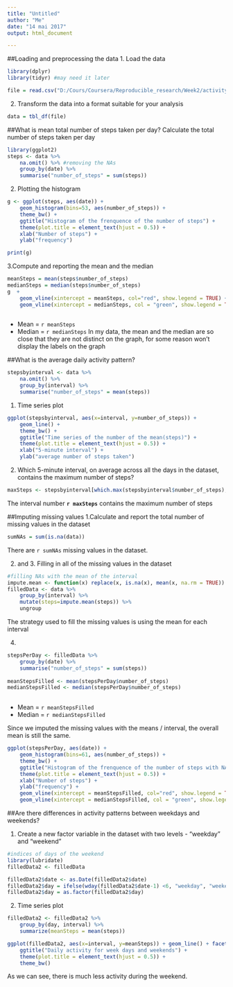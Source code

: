---
title: "Untitled"
author: "Me"
date: "14 mai 2017"
output: html_document

---
##Loading and preprocessing the data
1. Load the data
```{r}
library(dplyr)
library(tidyr) #may need it later

file = read.csv("D:/Cours/Coursera/Reproducible_research/Week2/activity.csv")
```
2. Transform the data into a format suitable for your analysis
```{r}
data = tbl_df(file)
```


##What is mean total number of steps taken per day?
Calculate the total number of steps taken per day
```{r}
library(ggplot2)
steps <- data %>% 
    na.omit() %>% #removing the NAs
    group_by(date) %>%
    summarise("number_of_steps" = sum(steps))
```

2. Plotting the histogram
```{r}
g <- ggplot(steps, aes(date)) + 
    geom_histogram(bins=53, aes(number_of_steps)) + 
    theme_bw() +
    ggtitle("Histogram of the frenquence of the number of steps") + 
    theme(plot.title = element_text(hjust = 0.5)) +
    xlab("Number of steps") + 
    ylab("frequency")

print(g)
```

3.Compute and reporting the mean and the median
```{r}
meanSteps = mean(steps$number_of_steps)
medianSteps = median(steps$number_of_steps)
g  +
    geom_vline(xintercept = meanSteps, col="red", show.legend = TRUE) +
    geom_vline(xintercept = medianSteps, col = "green", show.legend = TRUE) 
    
```

* Mean = `r meanSteps`
* Median = `r medianSteps`
In my data, the mean and the median are so close that they are not distinct on the graph, for some reason won't display the labels on the graph

##What is the average daily activity pattern?
```{r}
stepsbyinterval <- data %>%
    na.omit() %>%
    group_by(interval) %>%
    summarise("number_of_steps" = mean(steps))
```

1. Time series plot
```{r}
ggplot(stepsbyinterval, aes(x=interval, y=number_of_steps)) +
    geom_line() +
    theme_bw() + 
    ggtitle("Time series of the number of the mean(steps)") + 
    theme(plot.title = element_text(hjust = 0.5)) +
    xlab("5-minute interval") +
    ylab("average number of steps taken") 
```

2. Which 5-minute interval, on average across all the days in the dataset, contains the maximum number of steps?
```{r}
maxSteps <- stepsbyinterval[which.max(stepsbyinterval$number_of_steps), 1]
```
The interval number **`r maxSteps`** contains the maximum number of steps


##Imputing missing values
1.Calculate and report the total number of missing values in the dataset
```{r}
sumNAs = sum(is.na(data))
```
There are `r sumNAs` missing values in the dataset.

2. and 3. Filling in all of the missing values in the dataset
```{r}
#filling NAs with the mean of the interval
impute.mean <- function(x) replace(x, is.na(x), mean(x, na.rm = TRUE))
filledData <- data %>%
    group_by(interval) %>%
    mutate(steps=impute.mean(steps)) %>%
    ungroup
```
The strategy used to fill the missing values is using the mean for each interval


4.
```{r}

stepsPerDay <- filledData %>%
    group_by(date) %>%
    summarise("number_of_steps" = sum(steps))
    
meanStepsFilled <- mean(stepsPerDay$number_of_steps)
medianStepsFilled <- median(stepsPerDay$number_of_steps)
    
```
* Mean = `r meanStepsFilled`
* Median = `r medianStepsFilled`

Since we imputed the missing values with the means / interval, the overall mean is still the same.

```{r}
ggplot(stepsPerDay, aes(date)) + 
    geom_histogram(bins=61, aes(number_of_steps)) + 
    theme_bw() +
    ggtitle("Histogram of the frenquence of the number of steps with NA imputed") + 
    theme(plot.title = element_text(hjust = 0.5)) +
    xlab("Number of steps") + 
    ylab("frequency") +
    geom_vline(xintercept = meanStepsFilled, col="red", show.legend = TRUE) +
    geom_vline(xintercept = medianStepsFilled, col = "green", show.legend = TRUE) 
```


##Are there differences in activity patterns between weekdays and weekends?

1. Create a new factor variable in the dataset with two levels - "weekday" and "weekend"
```{r}
#indices of days of the weekend
library(lubridate)
filledData2 <- filledData

filledData2$date <- as.Date(filledData2$date) 
filledData2$day = ifelse(wday(filledData2$date-1) <6, "weekday", "weekend")
filledData2$day = as.factor(filledData2$day)

```
2. Time series plot
```{r}

filledData2 <- filledData2 %>%
    group_by(day, interval) %>%
    summarize(meanSteps = mean(steps))

ggplot(filledData2, aes(x=interval, y=meanSteps)) + geom_line() + facet_grid(day ~.) + ylab("Average number of steps") +
    ggtitle("Daily activity for week days and weekends") + 
    theme(plot.title = element_text(hjust = 0.5)) + 
    theme_bw()
```

As we can see, there is much less activity during the weekend.
